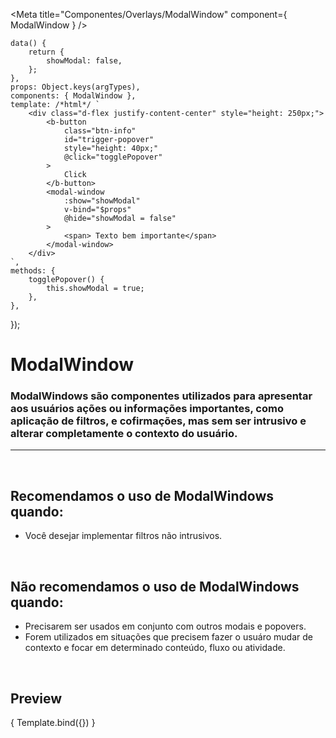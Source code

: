
<Meta
	title="Componentes/Overlays/ModalWindow"
	component={ ModalWindow }
/>

	data() {
		return {
			showModal: false,
		};
	},
	props: Object.keys(argTypes),
	components: { ModalWindow },
	template: /*html*/ `
		<div class="d-flex justify-content-center" style="height: 250px;">
			<b-button
				class="btn-info"
				id="trigger-popover"
				style="height: 40px;"
				@click="togglePopover"
			>
				Click
			</b-button>
			<modal-window
				:show="showModal"
				v-bind="$props"
				@hide="showModal = false"
			>
				<span> Texto bem importante</span>
			</modal-window>
		</div>
	`,
	methods: {
		togglePopover() {
			this.showModal = true;
		},
	},
});

# ModalWindow

### ModalWindows são componentes utilizados para apresentar aos usuários ações ou informações importantes, como aplicação de filtros, e cofirmações, mas sem ser intrusivo e alterar completamente o contexto do usuário.
---
<br />

## Recomendamos o uso de ModalWindows quando:
- Você desejar implementar filtros não intrusivos.

<br />

## Não recomendamos o uso de ModalWindows quando:
- Precisarem ser usados em conjunto com outros modais e popovers.
- Forem utilizados em situações que precisem fazer o usuáro mudar de contexto e focar em determinado conteúdo, fluxo ou atividade.

<br />

## Preview

<Canvas>
	<Story
		name="ModalWindow"
		args={{
			top: 20,
			right: 20,
			height: 293,
			width: 313,
		}}
	>
		{ Template.bind({}) }
	</Story>
</Canvas>

<ArgsTable story="ModalWindow" />
